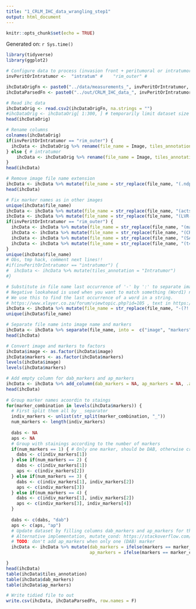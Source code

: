 ```yaml
---
title: "1_CRLM_IHC_data_wrangling_step1"
output: html_document
---
```


```r
knitr::opts_chunk$set(echo = TRUE)
```

Generated on: `r Sys.time()`

```r
library(tidyverse)
library(ggplot2)
``` 

```r
# Configure data to process (invasion front + peritumoral or intratumor)
invPeritOrIntratumor <-  "intratum" #    "rim_outer" #   

ihcDataOrigFn <- paste0("../data/measurements_", invPeritOrIntratumor, "_220204.csv")
ihcDataParsedFn <- paste0("../out/CRLM_IHC_data_", invPeritOrIntratumor, "_220204_tidied.csv")
```

```r
# Read ihc data
ihcDataOrig <- read.csv2(ihcDataOrigFn, na.strings = "")
#ihcDataOrig <- ihcDataOrig[ 1:300, ] # temporarily limit dataset size
head(ihcDataOrig)

# Rename columns
colnames(ihcDataOrig)
if(invPeritOrIntratumor == "rim_outer") {
  ihcData <- ihcDataOrig %>% rename(file_name = Image, tiles_annotation = Parent, dist2inv_front = Distance.to.annotation.with.Invasion.Front.µm, dist2outer_band = Distance.to.annotation.with.OuterMargiN.µm, dab_mean = ROI..2.00.µm.per.pixel..DAB..Mean, ap_mean = ROI..2.00.µm.per.pixel..AP..Mean)  
} else { # intratumor
    ihcData <- ihcDataOrig %>% rename(file_name = Image, tiles_annotation = Parent, dist2inv_front = Distance.to.annotation.with.Invasion.front.µm, dab_mean = ROI..2.00.µm.per.pixel..DAB..Mean, ap_mean = ROI..2.00.µm.per.pixel..AP..Mean)  
}
head(ihcData)

# Remove image file name extension
ihcData <- ihcData %>% mutate(file_name = str_replace(file_name, "(.ndpi)", ""))
head(ihcData)

# Fix marker names as in other images
unique(ihcData$file_name)
ihcData <- ihcData %>% mutate(file_name = str_replace(file_name, "(actsmo)", "actinsm"))
ihcData <- ihcData %>% mutate(file_name = str_replace(file_name, "(LVR-1)", "T8292-19-C"))
if(invPeritOrIntratumor == "rim_outer") {
  ihcData <- ihcData %>% mutate(file_name = str_replace(file_name, "(maspin)", "masp"))
  ihcData <- ihcData %>% mutate(file_name = str_replace(file_name, "(CRP)", "crp"))
  ihcData <- ihcData %>% mutate(file_name = str_replace(file_name, "(SAA)", "saa"))
  ihcData <- ihcData %>% mutate(file_name = str_replace(file_name, "(t4571-14-K)", "T4571-14-K"))
}
unique(ihcData$file_name)
# Obs, tmp hack, comment next lines!!
#if(invPeritOrIntratumor == "intratumor") {
#  ihcData <- ihcData %>% mutate(tiles_annotation = "Intratumor")
#}

# Substitute in file name last occurrence of '-' by ':' to separate image name from markers
# Negative lookahead is used when you want to match something (Word1) not followed by something else (Word2):  Word1(?!.*Word2)
# We use this to find the last occurrence of a word in a string.
# https://www.xlayer.co.za/forum/viewtopic.php?id=105 , text in https://regex101.com/
ihcData <- ihcData %>% mutate(file_name = str_replace(file_name, "-(?!.*-)", ":")) 
unique(ihcData$file_name)

# Separate file name into image name and markers
ihcData <- ihcData %>% separate(file_name, into =  c("image", "markers"), sep = ":")
head(ihcData)

# Convert image and markers to factors
ihcData$image <- as.factor(ihcData$image)
ihcData$markers <- as.factor(ihcData$markers)
levels(ihcData$image)
levels(ihcData$markers)

# Add empty column for dab_markers and ap_markers
ihcData <- ihcData %>% add_column(dab_markers = NA, ap_markers = NA, .after = "markers")
head(ihcData)
 
# Group marker names acoordin to staings
for(marker_combination in levels(ihcData$markers)) {
  # First split them all by _ separator
  indiv_markers <- unlist(str_split(marker_combination, "_"))
  num_markers <- length(indiv_markers)  
  
  dabs <- NA
  aps <- NA
  # Group with stainings according to the number of markers
  if(num_markers == 1) { # Only one marker, should be DAB, otherwise create a named list and associate marker name with DAB or AP 
    dabs <- c(indiv_markers[1])
  } else if(num_markers == 2) {
    dabs <- c(indiv_markers[1])
    aps <- c(indiv_markers[2])
  } else if(num_markers == 3) {
    dabs <- c(indiv_markers[1], indiv_markers[2])
    aps <- c(indiv_markers[3])
  } else if(num_markers == 4) {
    dabs <- c(indiv_markers[1], indiv_markers[2])
    aps <- c(indiv_markers[3], indiv_markers[4])
  }
  
  dabs <- c(dabs, "dab")
  aps <- c(aps, "ap")
  # Update dataset by filling columns dab_markers and ap_markers for the current staining combination
  # Alternative implementation, mutate_cond: https://stackoverflow.com/questions/34096162/dplyr-mutate-replace-several-columns-on-a-subset-of-rows
  # TODO: don't add ap_markers when only one (DAB) marker
  ihcData <- ihcData %>% mutate(dab_markers = ifelse(markers == marker_combination, paste(dabs, collapse = "_"), dab_markers),
                                ap_markers = ifelse(markers == marker_combination & num_markers > 1, paste(aps, collapse = "_"), ap_markers))

}
head(ihcData)
table(ihcData$tiles_annotation)
table(ihcData$dab_markers)
table(ihcData$ap_markers)

# Write tidied file to out
write.csv(ihcData, ihcDataParsedFn, row.names = F)
```
